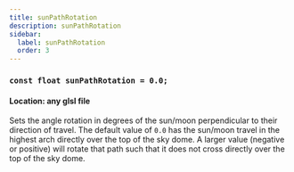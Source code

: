 ```yaml
---
title: sunPathRotation
description: sunPathRotation
sidebar:
  label: sunPathRotation
  order: 3
---
```


### `const float sunPathRotation = 0.0;`

#### Location: any glsl file

Sets the angle rotation in degrees of the sun/moon perpendicular to their direction of travel. The default value of `0.0` has the sun/moon travel in the highest arch directly over the top of the sky dome. A larger value (negative or positive) will rotate that path such that it does not cross directly over the top of the sky dome.